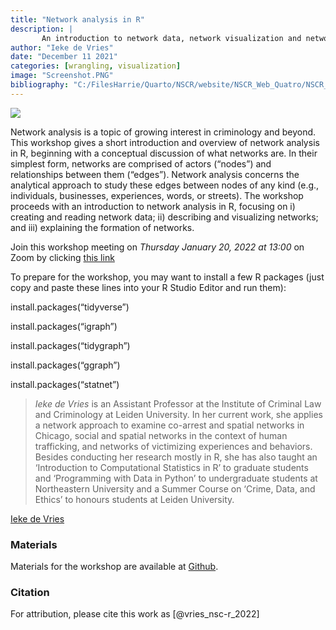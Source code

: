 ```yaml
---
title: "Network analysis in R"
description: |
       An introduction to network data, network visualization and network analysis.
author: "Ieke de Vries"
date: "December 11 2021"
categories: [wrangling, visualization]
image: "Screenshot.PNG"
bibliography: "C:/FilesHarrie/Quarto/NSCR/website/NSCR_Web_Quatro/NSCR_Blog_Quarto/references/references.bib"
---
```


![](Screenshot.PNG)

Network analysis is a topic of growing interest in criminology and beyond. This workshop gives a short introduction and overview of network analysis in R, beginning with a conceptual discussion of what networks are. In their simplest form, networks are comprised of actors ("nodes") and relationships between them ("edges"). Network analysis concerns the analytical approach to study these edges between nodes of any kind (e.g., individuals, businesses, experiences, words, or streets). The workshop proceeds with an introduction to network analysis in R, focusing on i) creating and reading network data; ii) describing and visualizing networks; and iii) explaining the formation of networks.

Join this workshop meeting on *Thursday January 20, 2022 at 13:00* on Zoom by clicking [this link](https://us02web.zoom.us/j/81102670544?pwd=WXFCY01Fblhab3lDOW5rZis1RG1Vdz09)

To prepare for the workshop, you may want to install a few R packages (just copy and paste these lines into your R Studio Editor and run them):

install.packages("tidyverse")

install.packages("igraph")

install.packages("tidygraph")

install.packages("ggraph")

install.packages("statnet")

> *Ieke de Vries* is an Assistant Professor at the Institute of Criminal Law and Criminology at Leiden University. In her current work, she applies a network approach to examine co-arrest and spatial networks in Chicago, social and spatial networks in the context of human trafficking, and networks of victimizing experiences and behaviors. Besides conducting her research mostly in R, she has also taught an 'Introduction to Computational Statistics in R' to graduate students and 'Programming with Data in Python' to undergraduate students at Northeastern University and a Summer Course on 'Crime, Data, and Ethics' to honours students at Leiden University.

[Ieke de Vries](https://www.iekedevries.com)

### Materials

Materials for the workshop are available at [Github](https://github.com/Ieke/NSCR_network_workshop).

### Citation

For attribution, please cite this work as [@vries_nsc-r_2022]
